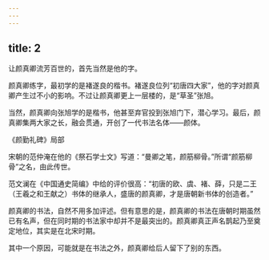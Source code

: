 ```yaml
---
---
---
```

title: 2
---



让颜真卿流芳百世的，首先当然是他的字。

颜真卿练字，最初学的是褚遂良的楷书。褚遂良位列“初唐四大家”，他的字对颜真卿产生过不小的影响。不过让颜真卿更上一层楼的，是“草圣”张旭。

当然，颜真卿向张旭学的是楷书，他甚至弃官投到张旭门下，潜心学习。最后，颜真卿集两大家之长，融会贯通，开创了一代书法名体——颜体。

《颜勤礼碑》局部



宋朝的范仲淹在他的《祭石学士文》写道：“曼卿之笔，颜筋柳骨。”所谓“颜筋柳骨”之名，由此传世。

范文澜在《中国通史简编》中给的评价很高：“初唐的欧、虞、褚、薛，只是二王（王羲之和王献之）书体的继承人，盛唐的颜真卿，才是唐朝新书体的创造者。”

颜真卿的书法，自然不用多加评述。但有意思的是，颜真卿的书法在唐朝时期虽然已有名声，但在同时期的书法家中却并不是最突出的。颜真卿真正声名鹊起乃至奠定地位，其实是在北宋时期。

其中一个原因，可能就是在书法之外，颜真卿给后人留下了别的东西。